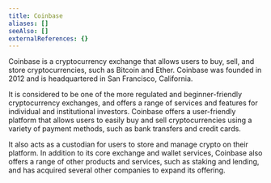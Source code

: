 ```yaml
---
title: Coinbase
aliases: []
seeAlso: []
externalReferences: {}
---
```




Coinbase is a cryptocurrency exchange that allows users to buy, sell, and store cryptocurrencies, such as Bitcoin and Ether. Coinbase was founded in 2012 and is headquartered in San Francisco, California.&#x20;

It is considered to be one of the more regulated and beginner-friendly cryptocurrency exchanges, and offers a range of services and features for individual and institutional investors. Coinbase offers a user-friendly platform that allows users to easily buy and sell cryptocurrencies using a variety of payment methods, such as bank transfers and credit cards.&#x20;

It also acts as a custodian for users to store and manage crypto on their platform. In addition to its core exchange and wallet services, Coinbase also offers a range of other products and services, such as staking and lending, and has acquired several other companies to expand its offering.
